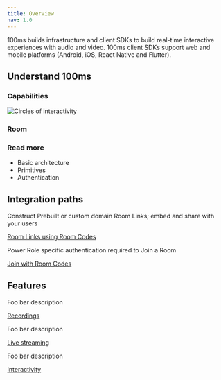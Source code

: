 ```yaml
---
title: Overview
nav: 1.0
---
```


100ms builds infrastructure and client SDKs to build real-time interactive experiences with audio and video. 100ms client SDKs support web and mobile platforms (Android, iOS, React Native and Flutter).

## Understand 100ms

### Capabilities

![Circles of interactivity](/docs/v2/concepts/circles-of-interactivity.png)

### Room

### Read more

* Basic architecture
* Primitives
* Authentication

## Integration paths

<FlexContainer>

<Callout icon="link" title="Pre-built">
Construct Prebuilt or custom domain Room Links; embed and share with your users

[Room Links using Room Codes](/concepts/v2/concepts/rooms/room-links)
</Callout>

<Callout icon="shield" title="Custom UI">
Power Role specific authentication required to Join a Room

[Join with Room Codes](/concepts/v2/concepts/rooms/room-codes/room-code-auth)
</Callout>

</FlexContainer>

## Features

<FlexContainer>

<Callout icon="link" title="Recordings">
Foo bar description

[Recordings](/concepts/v2/concepts/rooms/room-links)
</Callout>

<Callout icon="shield" title="Live streaming">
Foo bar description

[Live streaming](/concepts/v2/concepts/rooms/room-codes/room-code-auth)
</Callout>

<Callout icon="shield" title="Interactivity">
Foo bar description

[Interactivity](/concepts/v2/concepts/rooms/room-codes/room-code-auth)
</Callout>

</FlexContainer>
